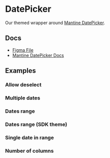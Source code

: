 
<Meta of={DatePickerStories} />

# DatePicker

Our themed wrapper around [Mantine DatePicker](https://v6.mantine.dev/dates/date-picker/).

## Docs

- [Figma File](https://www.figma.com/file/cncRbkG7XJQs144EG9r9hM/Date-Picker?type=design&node-id=0-1&mode=design&t=v00tLhbD9OFEgy25-0)
- [Mantine DatePicker Docs](https://v6.mantine.dev/dates/date-picker/)

## Examples

<Canvas>
  <Story of={DatePickerStories.Default_} />
</Canvas>

### Allow deselect

<Canvas>
  <Story of={DatePickerStories.AllowDeselect_} />
</Canvas>

### Multiple dates

<Canvas>
  <Story of={DatePickerStories.MultipleDates_} />
</Canvas>

### Dates range

<Canvas>
  <Story of={DatePickerStories.DatesRange_} />
</Canvas>

### Dates range (SDK theme)

<Canvas>
  <Story of={DatePickerStories.DatesRangeSdk_} />
</Canvas>

### Single date in range

<Canvas>
  <Story of={DatePickerStories.SingleDateInRange_} />
</Canvas>

### Number of columns

<Canvas>
  <Story of={DatePickerStories.NumberOfColumns_} />
</Canvas>
